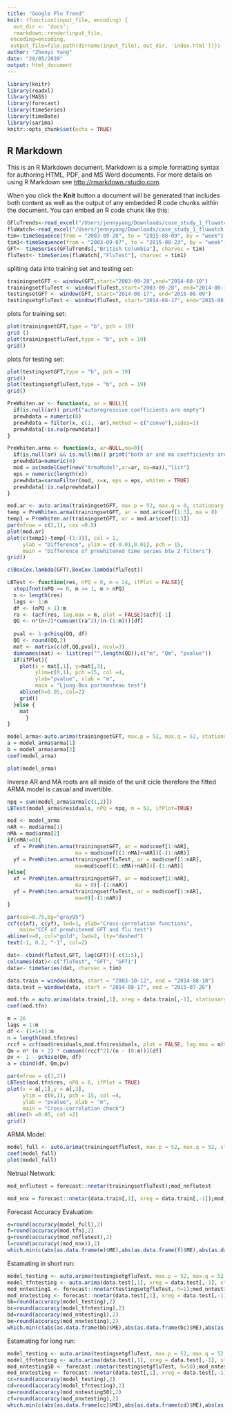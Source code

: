 ```yaml
---
title: "Google Flu Trend"
knit: (function(input_file, encoding) {
  out_dir <- 'docs';
  rmarkdown::render(input_file,
 encoding=encoding,
 output_file=file.path(dirname(input_file), out_dir, 'index.html'))})
author: "Zhenyi Yang"
date: "29/05/2020"
output: html_document
---
```


```r
library(knitr)
library(readxl)
library(MASS)
library(forecast)
library(timeSeries)
library(timeDate)
library(sarima)
knitr::opts_chunk$set(echo = TRUE)
```

## R Markdown

This is an R Markdown document. Markdown is a simple formatting syntax for authoring HTML, PDF, and MS Word documents. For more details on using R Markdown see <http://rmarkdown.rstudio.com>.

When you click the **Knit** button a document will be generated that includes both content as well as the output of any embedded R code chunks within the document. You can embed an R code chunk like this:

```r
GFluTrends<-read_excel("/Users/jennyyang/Downloads/case_study_1_fluwatch.xlsx",sheet="Google Flu Trends", skip = 1)
fluWatch<-read_excel("/Users/jennyyang/Downloads/case_study_1_fluwatch.xlsx", sheet="FluWatch-BC", skip = 2)
tim<-timeSequence(from = "2003-09-28", to = "2015-08-09", by = "week")
tim1<-timeSequence(from = "2003-09-07", to = "2015-08-23", by = "week")
GFT<- timeSeries(GFluTrends[,"British Columbia"], charvec = tim)   
fluTest<- timeSeries(fluWatch[,"FluTest"], charvec = tim1)
```

spliting data into training set and testing set:

```r
trainingsetGFT <- window(GFT,start="2003-09-28",end="2014-08-10")
trainingsetfluTest <- window(fluTest,start="2003-09-28", end="2014-08-10")
testingsetGFT <- window(GFT, start="2014-08-17", end="2015-08-09")
testingsetgfluTest <- window(fluTest, start="2014-08-17", end="2015-08-09")
```

plots for training set:

```r
plot(trainingsetGFT,type = "b", pch = 19)
grid ()
plot(trainingsetfluTest,type = "b", pch = 19)
grid()
```

plots for testing set:

```r
plot(testingsetGFT,type = "b", pch = 19)
grid()
plot(testingsetgfluTest,type = "b", pch = 19)
grid()
```


```r
PreWhiten.ar <- function(x, ar = NULL){
  if(is.null(ar)) print("autoregressive coefficients are empty")
  prewhdata = numeric(0)
  prewhdata = filter(x, c(1, -ar),method = c("convo"),sides=1)
  prewhdata[!is.na(prewhdata)]
}

PreWhiten.arma <- function(x, ar=NULL,ma=0){
  if(is.null(ar) && is.null(ma)) print("both ar and ma coefficients are empty")
  prewhdata=numeric(0)
  mod = as(modelCoef(new("ArmaModel",ar=ar, ma=ma)),"list")
  eps = numeric(length(x))
  prewhdata=xarmaFilter(mod, x=x, eps = eps, whiten = TRUE)
  prewhdata[!is.na(prewhdata)]
}
```

```r
mod.ar <- auto.arima(trainingsetGFT, max.p = 52, max.q = 0, stationary = TRUE) #, allowmean = FALSE)
temp = PreWhiten.arma(trainingsetGFT, ar = mod.ar$coef[1:3], ma = 0) 
temp1 = PreWhiten.ar(trainingsetGFT, ar = mod.ar$coef[1:3])
par(mfrow = c(2,1), cex =0.5)
plot(mod.ar)
plot(c(temp1)-temp[-(1:3)], col = 1, 
     ylab = "Difference", ylim = c(-0.01,0.01), pch = 15,
     main = "Difference of prewhitened time series btw 2 filters")
grid()
```

```r
c(BoxCox.lambda(GFT),BoxCox.lambda(fluTest))
```


```r
LBTest <- function(res, nPQ = 0, m = 24, ifPlot = FALSE){
  stopifnot(nPQ >= 0, m >= 1, m > nPQ)
  n <- length(res)
  lags <- 1:m
  df <- (nPQ + 1):m
  ra <- (acf(res, lag.max = m, plot = FALSE)$acf)[-1]
  QQ <- n*(n+2)*cumsum((ra^2)/(n-(1:m)))[df]
  
  pval <- 1-pchisq(QQ, df)
  QQ <- round(QQ,2)
  mat <- matrix(c(df,QQ,pval), ncol=3)
  dimnames(mat) <- list(rep("",length(QQ)),c("m", "Qm", "pvalue"))
  if(ifPlot){
    plot(x = mat[,1], y=mat[,3],
         ylim=c(0,1), pch =15, col =4,
         ylab="pvalue", xlab = "m",
         main = "Ljung-Box portmanteau test")
    abline(h=0.05, col=2)
    grid()
  }else {
    mat
      }
}
```

```r
model_arma<-auto.arima(trainingsetGFT, max.p = 52, max.q = 52, stationary = TRUE) 
a = model_arma$arma[1]
b = model_arma$arma[2]
coef(model_arma)
```

```r
plot(model_arma)
```
Inverse AR and MA roots are all inside of the unit cicle therefore the fitted ARMA model is casual and invertible.

```r
npq = sum(model_arma$arma[c(1,2)])
LBTest(model_arma$residuals, nPQ = npq, m = 52, ifPlot=TRUE)
```

```r
mod <- model_arma 
nAR <- mod$arma[1]
nMA = mod$arma[2]
if(nMA!=0){
  xf = PreWhiten.arma(trainingsetGFT, ar = mod$coef[1:nAR], 
                      ma = mod$coef[(1:nMA)+nAR])[-(1:nAR)]
  yf = PreWhiten.arma(trainingsetfluTest, ar = mod$coef[1:nAR], 
                      ma=mod$coef[(1:nMA)+nAR])[-(1:nAR)]  
}else{
  xf = PreWhiten.arma(trainingsetGFT, ar = mod$coef[1:nAR], 
                      ma = 0)[-(1:nAR)]
  yf = PreWhiten.arma(trainingsetfluTest, ar = mod$coef[1:nAR], 
                      ma=0)[-(1:nAR)] 
}

par(cex=0.75,bg="gray95")
ccf(c(xf), c(yf), lwd=1, ylab="Cross-correlation functions",
    main="CCF of prewhitened GFT and flu test")
abline(v=0, col="gold", lwd=2, lty="dashed")
text(-1, 0.2, "-1", col=2)
```

```r
dat<- cbind(fluTest,GFT, lag(GFT))[-c(1:5),]
colnames(dat)<-c("fluTest", "GFT", "GFT1")
data<- timeSeries(dat, charvec = tim)

data.train = window(data, start = "2003-10-12", end = "2014-08-10")
data.test = window(data, start = "2014-08-17", end = "2015-07-26")

mod.tfn = auto.arima(data.train[,1], xreg = data.train[,-1], stationary = TRUE)
coef(mod.tfn)
```

```r
m = 26
lags = 1:m
df <- (1+1+1):m
n = length(mod.tfn$res)
rccf = ccf(mod$residuals,mod.tfn$residuals, plot = FALSE, lag.max = m)$acf[-(1:m)]
Qm = n* (n + 2) * cumsum((rccf^2)/(n - (0:m)))[df]
pv <- 1 - pchisq(Qm, df)
a = cbind(df, Qm,pv)

par(mfrow = c(1,2))
LBTest(mod.tfn$res, nPQ = 6, ifPlot = TRUE)
plot(x = a[,1],y = a[,3],
     ylim = c(0,1), pch = 15, col =4,
     ylab = "pvalue", xlab = "m",
     main = "Cross-correlation check")
abline(h =0.05, col =2)
grid()
```

ARMA Model:
```r
model_full <- auto.arima(trainingsetfluTest, max.p = 52, max.q = 52, stationary = TRUE)
coef(model_full)
plot(model_full)
```

Netrual Network:
```r
mod_nnflutest = forecast::nnetar(trainingsetfluTest);mod_nnflutest
```

```r
mod_nnx = forecast::nnetar(data.train[,1], xreg = data.train[,-1]);mod_nnx
```

Forecast Accuracy Evaluation:
```r
e=round(accuracy(model_full),2)
f=round(accuracy(mod.tfn),2)
g=round(accuracy(mod_nnflutest),2)
l=round(accuracy((mod_nnx)),2)
which.min(c(abs(as.data.frame(e)$ME),abs(as.data.frame(f)$ME),abs(as.data.frame(g)$ME),abs(as.data.frame(l)$ME)))
```

Estamating in short run:
```r
model_testing <- auto.arima(testingsetgfluTest, max.p = 52, max.q = 52, stationary = TRUE)
model_tfntesting <- auto.arima(data.test[,1], xreg = data.test[,-1], stationary = TRUE)
mod_nntesting1 <- forecast::nnetar(testingsetgfluTest, h=1);mod_nntesting1
mod_nnxtesting <- forecast::nnetar(data.test[,1], xreg = data.test[,-1]);mod_nnxtesting
bb=round(accuracy(model_testing),2)
bc=round(accuracy(model_tfntesting),2)
bd=round(accuracy(mod_nntesting1),2)
be=round(accuracy(mod_nnxtesting),2)
which.min(c(abs(as.data.frame(bb)$ME),abs(as.data.frame(bc)$ME),abs(as.data.frame(bd)$ME),abs(as.data.frame(be)$ME)))
```

Estamating for long run:
```r
model_testing <- auto.arima(testingsetgfluTest, max.p = 52, max.q = 52, stationary = TRUE)
model_tfntesting <- auto.arima(data.test[,1], xreg = data.test[,-1], stationary = TRUE)
mod_nntesting50 <- forecast::nnetar(testingsetgfluTest, h=50);mod_nntesting50
mod_nnxtesting <- forecast::nnetar(data.test[,1], xreg = data.test[,-1]);mod_nnxtesting
cc=round(accuracy(model_testing),2)
cd=round(accuracy(model_tfntesting),2)
ce=round(accuracy(mod_nntesting50),2)
cf=round(accuracy(mod_nnxtesting),2)
which.min(c(abs(as.data.frame(cc)$ME),abs(as.data.frame(cd)$ME),abs(as.data.frame(ce)$ME),abs(as.data.frame(cf)$ME)))
```
